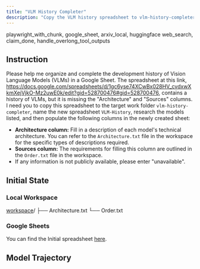 ```yaml
---
title: "VLM History Completer"
description: "Copy the VLM history spreadsheet to vlm-history-completer as VLM-History, then research and populate the "Architecture" and "Sources" columns for each model."
---
```


<Columns cols={2}>
  <Card title="MCP Server" icon="cloud">
    playwright_with_chunk, google_sheet, arxiv_local, huggingface
  </Card>
  <Card title="Local Tool" icon="terminal">
    web_search, claim_done, handle_overlong_tool_outputs
  </Card>
</Columns>

## Instruction

Please help me organize and complete the development history of Vision Language Models (VLMs) in a Google Sheet.
The spreadsheet at this link, https://docs.google.com/spreadsheets/d/1gc6yse74XCwBx028HV_cvdxwXkmXejVjkO-Mz2uwE0k/edit?gid=528700476#gid=528700476, contains a history of VLMs, but it is missing the "Architecture" and "Sources" columns.
I need you to copy this spreadsheet to the target work folder `vlm-history-completer`, name the new spreadsheet `VLM-History`, research the models listed, and then populate the following columns in the newly created sheet:
- **Architecture column:** Fill in a description of each model's technical architecture. You can refer to the `Architecture.txt` file in the workspace for the specific types of descriptions required.
- **Sources column:** The requirements for filling this column are outlined in the `Order.txt` file in the workspace.
- If any information is not publicly available, please enter "unavailable".

## Initial State

### Local Workspace

<div className="file-tree">
<a href="https://github.com/hkust-nlp/mcpbench_dev/tree/finalpool_dev/tasks/finalpool/vlm-history-completer/initial_workspace">workspace</a>/
├── Architecture.txt
└── Order.txt
</div>

### Google Sheets

You can find the Initial spreadsheet [here](https://docs.google.com/spreadsheets/d/1gc6yse74XCwBx028HV_cvdxwXkmXejVjkO-Mz2uwE0k/edit?gid=528700476#gid=528700476).



## Model Trajectory
